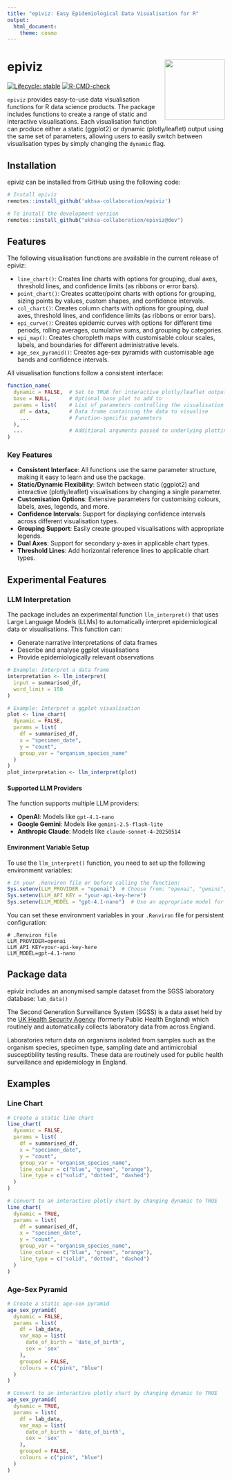 ```yaml
---
title: "epiviz: Easy Epidemiological Data Visualisation for R"
output:
  html_document:
    theme: cosmo
---
```


# epiviz <img src="man/figures/logo.png" align="right" height="139" alt="" />

<!-- badges: start -->
[![Lifecycle: stable](https://img.shields.io/badge/lifecycle-stable-green.svg)](https://lifecycle.r-lib.org/articles/stages.html#stable)
[![R-CMD-check](https://github.com/ukhsa-collaboration/epiviz/actions/workflows/R-CMD-check.yaml/badge.svg)](https://github.com/ukhsa-collaboration/epiviz/actions/workflows/R-CMD-check.yaml)
<!-- badges: end -->

`epiviz` provides easy-to-use data visualisation functions for R data science products. The package includes functions to create a range of static and interactive visualisations. Each visualisation function can produce either a static (ggplot2) or dynamic (plotly/leaflet) output using the same set of parameters, allowing users to easily switch between visualisation types by simply changing the `dynamic` flag.

## Installation

epiviz can be installed from GitHub using the following code:
```r
# Install epiviz
remotes::install_github('ukhsa-collaboration/epiviz')

# To install the development version
remotes::install_github("ukhsa-collaboration/epiviz@dev")
``` 

## Features

The following visualisation functions are available in the current release of epiviz:

- `line_chart()`: Creates line charts with options for grouping, dual axes, threshold lines, and confidence limits (as ribbons or error bars).
- `point_chart()`: Creates scatter/point charts with options for grouping, sizing points by values, custom shapes, and confidence intervals.
- `col_chart()`: Creates column charts with options for grouping, dual axes, threshold lines, and confidence limits (as ribbons or error bars).
- `epi_curve()`: Creates epidemic curves with options for different time periods, rolling averages, cumulative sums, and grouping by categories.
- `epi_map()`: Creates choropleth maps with customisable colour scales, labels, and boundaries for different administrative levels.
- `age_sex_pyramid()`: Creates age-sex pyramids with customisable age bands and confidence intervals.

All visualisation functions follow a consistent interface:

```r
function_name(
  dynamic = FALSE,  # Set to TRUE for interactive plotly/leaflet output
  base = NULL,      # Optional base plot to add to
  params = list(    # List of parameters controlling the visualisation
    df = data,      # Data frame containing the data to visualise
    ...             # Function-specific parameters
  ),
  ...               # Additional arguments passed to underlying plotting functions
)
```

### Key Features

- **Consistent Interface**: All functions use the same parameter structure, making it easy to learn and use the package.
- **Static/Dynamic Flexibility**: Switch between static (ggplot2) and interactive (plotly/leaflet) visualisations by changing a single parameter.
- **Customisation Options**: Extensive parameters for customising colours, labels, axes, legends, and more.
- **Confidence Intervals**: Support for displaying confidence intervals across different visualisation types.
- **Grouping Support**: Easily create grouped visualisations with appropriate legends.
- **Dual Axes**: Support for secondary y-axes in applicable chart types.
- **Threshold Lines**: Add horizontal reference lines to applicable chart types.

## Experimental Features

### LLM Interpretation

The package includes an experimental function `llm_interpret()` that uses Large Language Models (LLMs) to automatically interpret epidemiological data or visualisations. This function can:

- Generate narrative interpretations of data frames
- Describe and analyse ggplot visualisations
- Provide epidemiologically relevant observations

```r
# Example: Interpret a data frame
interpretation <- llm_interpret(
  input = summarised_df,
  word_limit = 150
)

# Example: Interpret a ggplot visualisation
plot <- line_chart(
  dynamic = FALSE,
  params = list(
    df = summarised_df,
    x = "specimen_date",
    y = "count",
    group_var = "organism_species_name"
  )
)
plot_interpretation <- llm_interpret(plot)
```

#### Supported LLM Providers

The function supports multiple LLM providers:

- **OpenAI**: Models like `gpt-4.1-nano`
- **Google Gemini**: Models like `gemini-2.5-flash-lite`
- **Anthropic Claude**: Models like `claude-sonnet-4-20250514`

#### Environment Variable Setup

To use the `llm_interpret()` function, you need to set up the following environment variables:

```r
# In your .Renviron file or before calling the function:
Sys.setenv(LLM_PROVIDER = "openai")  # Choose from: "openai", "gemini", "anthropic"
Sys.setenv(LLM_API_KEY = "your-api-key-here")
Sys.setenv(LLM_MODEL = "gpt-4.1-nano")  # Use an appropriate model for your chosen provider
```

You can set these environment variables in your `.Renviron` file for persistent configuration:

```
# .Renviron file
LLM_PROVIDER=openai
LLM_API_KEY=your-api-key-here
LLM_MODEL=gpt-4.1-nano
```

## Package data

epiviz includes an anonymised sample dataset from the SGSS laboratory database: `lab_data()`

The Second Generation Surveillance System (SGSS) is a data asset held by the [UK Health Security Agency](https://www.gov.uk/government/publications/securing-our-health-the-uk-health-security-agency/securing-our-health-the-uk-health-security-agency) (formerly Public Health England) which routinely and automatically collects laboratory data from across England.

Laboratories return data on organisms isolated from samples such as the organism species, specimen type, sampling date and antimicrobial susceptibility testing results. These data are routinely used for public health surveillance and epidemiology in England.

## Examples

### Line Chart
```r
# Create a static line chart
line_chart(
  dynamic = FALSE,
  params = list(
    df = summarised_df,
    x = "specimen_date",
    y = "count",
    group_var = "organism_species_name",
    line_colour = c("blue", "green", "orange"),
    line_type = c("solid", "dotted", "dashed")
  )
)

# Convert to an interactive plotly chart by changing dynamic to TRUE
line_chart(
  dynamic = TRUE,
  params = list(
    df = summarised_df,
    x = "specimen_date",
    y = "count",
    group_var = "organism_species_name",
    line_colour = c("blue", "green", "orange"),
    line_type = c("solid", "dotted", "dashed")
  )
)
```

### Age-Sex Pyramid
```r
# Create a static age-sex pyramid
age_sex_pyramid(
  dynamic = FALSE,
  params = list(
    df = lab_data,
    var_map = list(
      date_of_birth = 'date_of_birth',
      sex = 'sex'
    ),
    grouped = FALSE,
    colours = c("pink", "blue")
  )
)

# Convert to an interactive plotly chart by changing dynamic to TRUE
age_sex_pyramid(
  dynamic = TRUE,
  params = list(
    df = lab_data,
    var_map = list(
      date_of_birth = 'date_of_birth',
      sex = 'sex'
    ),
    grouped = FALSE,
    colours = c("pink", "blue")
  )
)
``` 